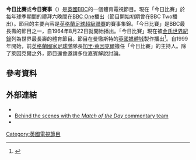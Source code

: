 {{Infobox television
| show_name  = 今日比賽<br>''Match of the Day''
| image      = 
| genre      = 足球
| developer  = [[英國廣播公司|英國廣播公司]]體育部
| presenter  = '''現任''':<br>[[加里·萊因克爾|加里·萊因克爾]] (1999-)<br><br>'''前任''':<br>Kenneth Wolstenholme (1964-1967)<br>{{link-en|大衞·科爾曼|David Coleman}} (1967-1973)<br>[[吉米·希爾|吉米·希爾]] (1973-1988)<br>{{link-en|迪斯·利納姆|Des Lynam}} (1988-1999)
| starring   = '''球技解說員''':<br>(''2021-22年賽季'')<br>[[傑梅恩·耶納斯|傑梅恩·耶納斯]]<br>[[馬丁·基翁|馬丁·基翁]]<br>[[丹尼·墨菲|丹尼·墨菲]]<br>[[米卡·李察士|米卡·李察士]]<br>[[阿倫·舒利亞|阿倫·舒利亞]]<br>[[伊恩·胡禮|伊恩·胡禮]]
| theme_music_composer= Barry Stoller
}}
'''今日比賽'''或'''今日賽事'''（{{lang-en|'''''Match of the Day'''''}}）是[[英國|英國]][[BBC|BBC]]的一個體育電視節目。現在「今日比賽」於每年球季期間的禮拜六晚間在[[BBC_One|BBC One]]播出（節目開始初期曾在BBC Two播出）。節目的主要內容是[[英格蘭足球超級聯賽|英格蘭足球超級聯賽]]的賽事集錦。「今日比賽」是BBC最長壽的節目之一，自1964年8月22日就開始播出。「今日比賽」現在被[[金氏世界紀錄|金氏世界紀錄]]列為世界最長壽的體育節目。節目在曼徹斯特的[[英國媒體城|英國媒體城]]製作播出<ref name="manchester">{{cite web |url=http://www.mediacityuk.co.uk/occupiers/bbc |title=BBC |publisher=MediaCityUK |accessdate=29 January 2015 |archive-date=2018-01-05 |archive-url=https://web.archive.org/web/20180105201310/http://mediacityuk.co.uk/occupiers/bbc |dead-url=no }}</ref>。自1999年開始，前[[英格蘭國家足球隊|英格蘭國家足球隊]]隊長[[加里·萊因克爾|加里·萊因克爾]]擔任「今日比賽」的主持人。除了萊因克爾之外，節目還會邀請多位嘉賓解說討論。

==參考資料==
{{Reflist}}
==外部連結==
* {{BBC programme|b007t9y1}}
* [http://www.chrishunt.biz/features13.html Behind the scenes with the ''Match of the Day'' commentary team] {{Wayback|url=http://www.chrishunt.biz/features13.html |date=20190111182408 }}
* {{IMDb title|0135733|Match of the Day}}

[[Category:英國電視節目|Category:英國電視節目]]